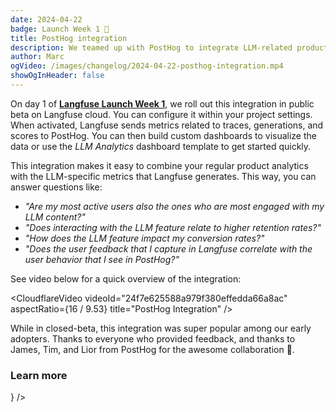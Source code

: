 ```yaml
---
date: 2024-04-22
badge: Launch Week 1 🚀
title: PostHog integration
description: We teamed up with PostHog to integrate LLM-related product metrics into your existing PostHog dashboards.
author: Marc
ogVideo: /images/changelog/2024-04-22-posthog-integration.mp4
showOgInHeader: false
---
```



<ChangelogHeader />

On day 1 of [**Langfuse Launch Week 1**](/blog/launch-week-1), we roll out this integration in public beta on Langfuse cloud. You can configure it within your project settings. When activated, Langfuse sends metrics related to traces, generations, and scores to PostHog. You can then build custom dashboards to visualize the data or use the _LLM Analytics_ dashboard template to get started quickly.

This integration makes it easy to combine your regular product analytics with the LLM-specific metrics that Langfuse generates. This way, you can answer questions like:

- _"Are my most active users also the ones who are most engaged with my LLM content?"_
- _"Does interacting with the LLM feature relate to higher retention rates?"_
- _"How does the LLM feature impact my conversion rates?"_
- _"Does the user feedback that I capture in Langfuse correlate with the user behavior that I see in PostHog?"_

See video below for a quick overview of the integration:

<CloudflareVideo
  videoId="24f7e625588a979f380effedda66a8ac"
  aspectRatio={16 / 9.53}
  title="PostHog Integration"
/>

While in closed-beta, this integration was super popular among our early adopters. Thanks to everyone who provided feedback, and thanks to James, Tim, and Lior from PostHog for the awesome collaboration 🙏.

### Learn more


<Cards num={3}>
  <Card
    title="Docs"
    href="/docs/analytics/integrations/posthog"
    icon={<FileCode />}
  />
</Cards>
